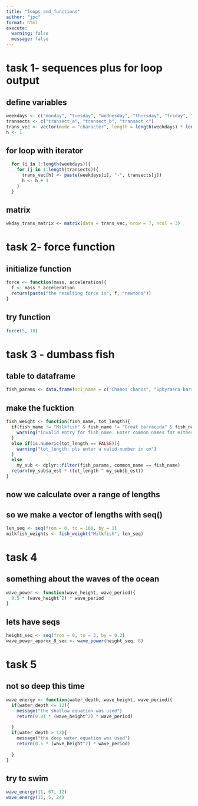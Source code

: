 ```yaml
---
title: "loops_and_functions"
author: "jpc"
format: html
execute:
  warning: false
  message: false
---
```


# task 1- sequences plus for loop output
## define variables
```r
weekdays <- c("monday", "tuesday", "wednesday", "thursday", "friday", "saturday", "sunday")
transects <- c("transect_a", "transect_b", "transect_c")
trans_vec <- vector(mode = "character", length = length(weekdays) * length(transects))
h <- 1
```

## for loop with iterator
```r
  for (i in 1:length(weekdays)){
    for (j in 1:length(transects)){
      trans_vec[h] <- paste(weekdays[i], "-", transects[j])
      h <- h + 1
    }
  }

```

## matrix
```r
wkday_trans_matrix <- matrix(data = trans_vec, nrow = 7, ncol = 3)
```

# task 2- force function
## initialize function
```r
force <- function(mass, acceleration){
  f <- mass * acceleration
  return(paste("the resulting force is", f, "newtons"))
}
```

## try function
```r
force(5, 10)
```
# task 3 - dumbass fish
## table to dataframe
```r
fish_params <- data.frame(sci_name = c("Chanos chanos", "Sphyraena barracuda", "Caranx ignobilis"), common_name = c("Milkfish", "Great barracuda", "Giant trevally"), a_est = c(0.0905, 0.0181, 0.0353), b_est = c(2.52, 3.27, 3.05))
```

## make the fucktion
```r

fish_weight <- function(fish_name, tot_length){
  if(fish_name != "Milkfish" & fish_name != "Great barracuda" & fish_name != "Giant trevally"){
    warning("invalid entry for fish_name. Enter common names for either: Milkfish, Great barracuda, Giant trevally")
  }
  else if(is.numeric(tot_length == FALSE)){
    warning("tot_length: pls enter a valid number in cm")
  }
  else
    my_sub <- dplyr::filter(fish_params, common_name == fish_name)
  return(my_sub$a_est * (tot_length ^ my_sub$b_est))
}
```

## now we calculate over a range of lengths
## so we make a vector of lengths with seq()
```r
len_seq <- seq(from = 0, to = 100, by = 1)
milkfish_weights <- fish_weight("Milkfish", len_seq)
```

# task 4
## something about the waves of the ocean
```r
wave_power <- function(wave_height, wave_period){
  0.5 * (wave_height^2) * wave_period
}
```

## lets have seqs
```r
height_seq <- seq(from = 0, to = 3, by = 0.2)
wave_power_approx_8_sec <- wave_power(height_seq, 8)
```

# task 5
## not so deep this time
```r
wave_energy <- function(water_depth, wave_height, wave_period){
  if(water_depth <= 12){
    message("the shallow equation was used")
    return(0.81 * (wave_height^2) * wave_period)
    
  }
  if(water_depth > 12){
    message("the deep water equation was used")
    return(0.5 * (wave_height^2) * wave_period)
    
  }
}
```

## try to swim
```r
wave_energy(11, 67, 12)
wave_energy(15, 5, 24)
```

